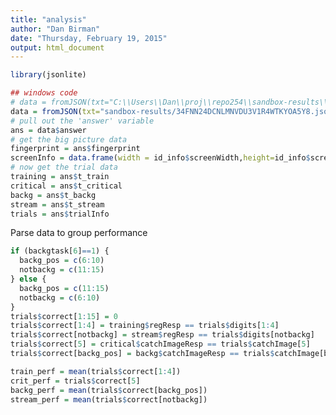 ```yaml
---
title: "analysis"
author: "Dan Birman"
date: "Thursday, February 19, 2015"
output: html_document
---
```


```r
library(jsonlite)
```

```r
## windows code
# data = fromJSON(txt="C:\\Users\\Dan\\proj\\repo254\\sandbox-results\\3M23Y66PO3JLAD1Z98J7EGJJDYHS6P.json")
data = fromJSON(txt="sandbox-results/34FNN24DCNLMNVDU3V1R4WTKYOA5Y8.json")
# pull out the 'answer' variable
ans = data$answer
# get the big picture data
fingerprint = ans$fingerprint
screenInfo = data.frame(width = id_info$screenWidth,height=id_info$screenHeight,colors=id_info$colorDepth,browser=id_info$browser)
# now get the trial data
training = ans$t_train
critical = ans$t_critical
backg = ans$t_backg
stream = ans$t_stream
trials = ans$trialInfo
```

Parse data to group performance
```r
if (backgtask[6]==1) {
  backg_pos = c(6:10)
  notbackg = c(11:15)
} else {
  backg_pos = c(11:15)
  notbackg = c(6:10)
}
trials$correct[1:15] = 0
trials$correct[1:4] = training$regResp == trials$digits[1:4]
trials$correct[notbackg] = stream$regResp == trials$digits[notbackg]
trials$correct[5] = critical$catchImageResp == trials$catchImage[5]
trials$correct[backg_pos] = backg$catchImageResp == trials$catchImage[backg_pos]
```

```r
train_perf = mean(trials$correct[1:4])
crit_perf = trials$correct[5]
backg_perf = mean(trials$correct[backg_pos])
stream_perf = mean(trials$correct[notbackg])
```

